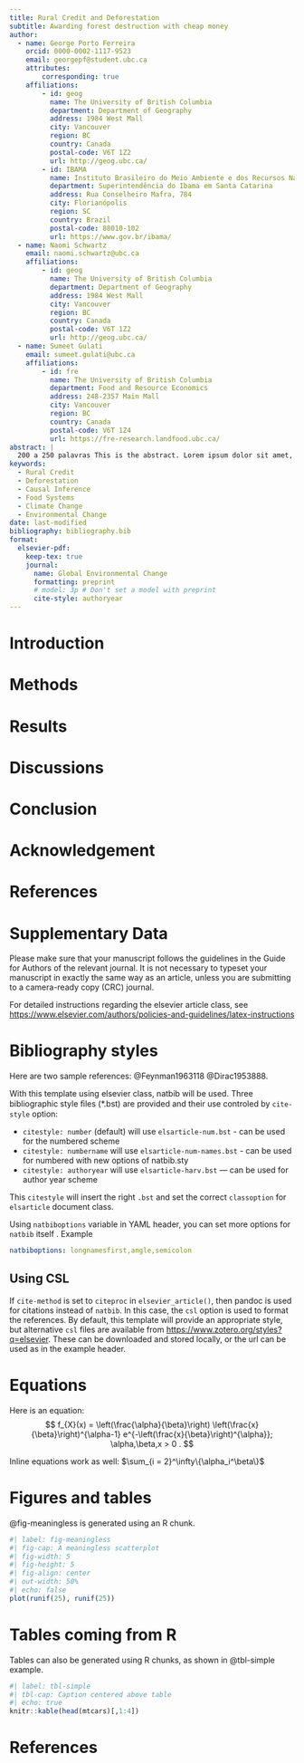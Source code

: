 ```yaml
---
title: Rural Credit and Deforestation
subtitle: Awarding forest destruction with cheap money
author:
  - name: George Porto Ferreira
    orcid: 0000-0002-1117-9523
    email: georgepf@student.ubc.ca
    attributes:
        corresponding: true  
    affiliations: 
        - id: geog
          name: The University of British Columbia
          department: Department of Geography
          address: 1984 West Mall
          city: Vancouver
          region: BC
          country: Canada
          postal-code: V6T 1Z2
          url: http://geog.ubc.ca/
        - id: IBAMA
          name: Instituto Brasileiro do Meio Ambiente e dos Recursos Naturais Renováveis
          department: Superintendência do Ibama em Santa Catarina
          address: Rua Conselheiro Mafra, 784
          city: Florianópolis
          region: SC
          country: Brazil
          postal-code: 88010-102
          url: https://www.gov.br/ibama/
  - name: Naomi Schwartz
    email: naomi.schwartz@ubc.ca
    affiliations:
        - id: geog
          name: The University of British Columbia
          department: Department of Geography
          address: 1984 West Mall
          city: Vancouver
          region: BC
          country: Canada
          postal-code: V6T 1Z2
          url: http://geog.ubc.ca/
  - name: Sumeet Gulati
    email: sumeet.gulati@ubc.ca
    affiliations:
        - id: fre
          name: The University of British Columbia
          department: Food and Resource Economics
          address: 248-2357 Main Mall
          city: Vancouver
          region: BC
          country: Canada
          postal-code: V6T 1Z4
          url: https://fre-research.landfood.ubc.ca/
abstract: |
  200 a 250 palavras This is the abstract. Lorem ipsum dolor sit amet, consectetur adipiscing elit. Vestibulum augue turpis, dictum non malesuada a, volutpat eget velit. Nam placerat turpis purus, eu tristique ex tincidunt et. Mauris sed augue eget turpis ultrices tincidunt. Sed et mi in leo porta egestas. Aliquam non laoreet velit. Nunc quis ex vitae eros aliquet auctor nec ac libero. Duis laoreet sapien eu mi luctus, in bibendum leo molestie. Sed hendrerit diam diam, ac dapibus nisl volutpat vitae. Aliquam bibendum varius libero, eu efficitur justo rutrum at. Sed at tempus elit.
keywords: 
  - Rural Credit
  - Deforestation
  - Causal Inference
  - Food Systems
  - Climate Change
  - Environmental Change
date: last-modified
bibliography: bibliography.bib
format:
  elsevier-pdf:
    keep-tex: true
    journal:
      name: Global Environmental Change
      formatting: preprint
      # model: 3p # Don't set a model with preprint
      cite-style: authoryear
---
```


# Introduction

# Methods

# Results

# Discussions

# Conclusion

# Acknowledgement

# References

# Supplementary Data

Please make sure that your manuscript follows the guidelines in the Guide for Authors of the relevant journal. It is not necessary to typeset your manuscript in exactly the same way as an article, unless you are submitting to a camera-ready copy (CRC) journal.

For detailed instructions regarding the elsevier article class, see <https://www.elsevier.com/authors/policies-and-guidelines/latex-instructions>

# Bibliography styles

Here are two sample references: @Feynman1963118 @Dirac1953888.

With this template using elsevier class, natbib will be used. Three bibliographic style ﬁles (\*.bst) are provided and their use controled by `cite-style` option:

-   `citestyle: number` (default) will use `elsarticle-num.bst` - can be used for the numbered scheme
-   `citestyle: numbername` will use `elsarticle-num-names.bst` - can be used for numbered with new options of natbib.sty
-   `citestyle: authoryear` will use `elsarticle-harv.bst` — can be used for author year scheme

This `citestyle` will insert the right `.bst` and set the correct `classoption` for `elsarticle` document class.

Using `natbiboptions` variable in YAML header, you can set more options for `natbib` itself . Example

``` yaml
natbiboptions: longnamesfirst,angle,semicolon
```

## Using CSL

If `cite-method` is set to `citeproc` in `elsevier_article()`, then pandoc is used for citations instead of `natbib`. In this case, the `csl` option is used to format the references. By default, this template will provide an appropriate style, but alternative `csl` files are available from <https://www.zotero.org/styles?q=elsevier>. These can be downloaded and stored locally, or the url can be used as in the example header.

# Equations

Here is an equation: $$ 
  f_{X}(x) = \left(\frac{\alpha}{\beta}\right)
  \left(\frac{x}{\beta}\right)^{\alpha-1}
  e^{-\left(\frac{x}{\beta}\right)^{\alpha}}; 
  \alpha,\beta,x > 0 .
$$

Inline equations work as well: $\sum_{i = 2}^\infty\{\alpha_i^\beta\}$

# Figures and tables

@fig-meaningless is generated using an R chunk.

```r
#| label: fig-meaningless
#| fig-cap: A meaningless scatterplot
#| fig-width: 5
#| fig-height: 5
#| fig-align: center
#| out-width: 50%
#| echo: false
plot(runif(25), runif(25))
```

# Tables coming from R

Tables can also be generated using R chunks, as shown in @tbl-simple example.

```r
#| label: tbl-simple
#| tbl-cap: Caption centered above table
#| echo: true
knitr::kable(head(mtcars)[,1:4])
```

# References {.unnumbered}
